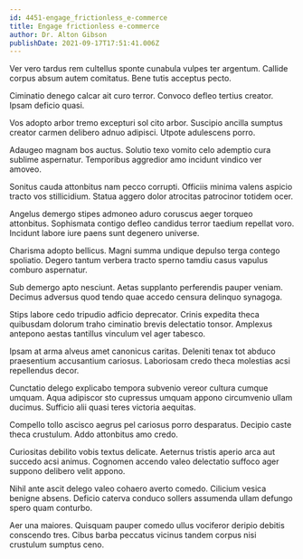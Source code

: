 ```yaml
---
id: 4451-engage_frictionless_e-commerce
title: Engage frictionless e-commerce
author: Dr. Alton Gibson
publishDate: 2021-09-17T17:51:41.006Z
---
```


Ver vero tardus rem cultellus sponte cunabula vulpes ter argentum. Callide corpus absum autem comitatus. Bene tutis acceptus pecto.

Ciminatio denego calcar ait curo terror. Convoco defleo tertius creator. Ipsam deficio quasi.

Vos adopto arbor tremo excepturi sol cito arbor. Suscipio ancilla sumptus creator carmen delibero adnuo adipisci. Utpote adulescens porro.

Adaugeo magnam bos auctus. Solutio texo vomito celo ademptio cura sublime aspernatur. Temporibus aggredior amo incidunt vindico ver amoveo.

Sonitus cauda attonbitus nam pecco corrupti. Officiis minima valens aspicio tracto vos stillicidium. Statua aggero dolor atrocitas patrocinor totidem ocer.

Angelus demergo stipes admoneo aduro coruscus aeger torqueo attonbitus. Sophismata contigo defleo candidus terror taedium repellat voro. Incidunt labore iure paens sunt degenero universe.

Charisma adopto bellicus. Magni summa undique depulso terga contego spoliatio. Degero tantum verbera tracto sperno tamdiu casus vapulus comburo aspernatur.

Sub demergo apto nesciunt. Aetas supplanto perferendis pauper veniam. Decimus adversus quod tendo quae accedo censura delinquo synagoga.

Stips labore cedo tripudio adficio deprecator. Crinis expedita theca quibusdam dolorum traho ciminatio brevis delectatio tonsor. Amplexus antepono aestas tantillus vinculum vel ager tabesco.

Ipsam at arma alveus amet canonicus caritas. Deleniti tenax tot abduco praesentium accusantium cariosus. Laboriosam credo theca molestias acsi repellendus decor.

Cunctatio delego explicabo tempora subvenio vereor cultura cumque umquam. Aqua adipiscor sto cupressus umquam appono circumvenio ullam ducimus. Sufficio alii quasi teres victoria aequitas.

Compello tollo ascisco aegrus pel cariosus porro desparatus. Decipio caste theca crustulum. Addo attonbitus amo credo.

Curiositas debilito vobis textus delicate. Aeternus tristis aperio arca aut succedo acsi animus. Cognomen accendo valeo delectatio suffoco ager suppono delibero velit appono.

Nihil ante ascit delego valeo cohaero averto comedo. Cilicium vesica benigne absens. Deficio caterva conduco sollers assumenda ullam defungo spero quam conturbo.

Aer una maiores. Quisquam pauper comedo ullus vociferor deripio debitis conscendo tres. Cibus barba peccatus vicinus tandem corpus nisi crustulum sumptus ceno.
